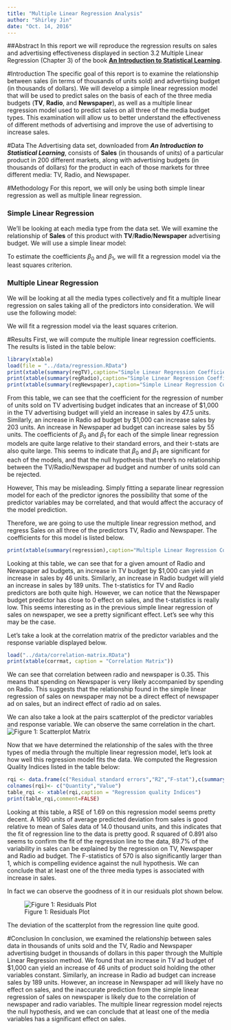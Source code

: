 ```yaml
---
title: "Multiple Linear Regression Analysis"
author: "Shirley Jin"
date: "Oct. 14, 2016"
---
```


##Abstract
In this report we will reproduce the regression results on sales and advertising effectiveness displayed in section 3.2 Multiple Linear Regression (Chapter 3) of the book [**An Introduction to Statistical Learning**](http://www-bcf.usc.edu/~gareth/ISL/).

#Introduction
The specific goal of this report is to examine the relationship between sales (in terms of thousands of units sold) and advertising budget (in thousands of dollars). We will develop a simple linear regression model that will be used to predict sales on the basis of each of the three media budgets (**TV**, **Radio**, and **Newspaper**), as well as a multiple linear regression model used to predict sales on all three of the media budget types. This examination will allow us to better understand the effectiveness of different methods of advertising and improve the use of advertising to increase sales.

#Data
The Advertising data set, downloaded from _**An Introduction to Statistical Learning**_, consists of **Sales** (in thousands of units) of a particular product in 200 different markets, along with advertising budgets (in thousands of dollars) for the product in each of those markets for three different media: TV, Radio, and Newspaper.

#Methodology
For this report, we will only be using both simple linear regression as well as multiple linear regression.

### Simple Linear Regression
We'll be looking at each media type from the data set. We will examine the relationship of **Sales** of this product with **TV**/**Radio**/**Newspaper** advertising budget. We will use a simple linear model:
\begin{center}
 Sales  = $\beta_0$ + $\beta_1$ * TV/Radio/Newspaper
\end{center}
To estimate the coefficients $\beta_0$ and $\beta_1$, we will fit a regression model via the least squares criterion.

### Multiple Linear Regression
We will be looking at all the media types collectively and fit a multiple linear regression on sales taking all of the predictors into consideration. We will use the following model:
\begin{center}
 Sales  = $\beta_0$ + $\beta_1$ * TV + $\beta_2$ * Radio + $\beta_3$ * Newspaper
\end{center}
We will fit a regression model via the least squares criterion.

#Results
First, we will compute the multiple linear regression coefficients. The results is listed in the table below:

```r
library(xtable)
load(file = "../data/regression.RData")
print(xtable(summary(regTV),caption="Simple Linear Regression Coefficients - TV"))
print(xtable(summary(regRadio),caption="Simple Linear Regression Coefficients - Radio"))
print(xtable(summary(regNewspaper),caption="Simple Linear Regression Coefficients - Newspaper"))
```
From this table, we can see that the coefficient for the regression of number of units sold on TV advertising budget indicates that an increase of $1,000 in the TV advertising budget will yield an increase in sales by 47.5 units. Similarly, an increase in Radio ad budget by $1,000 can increase sales by 203 units. An increase in Newspaper ad budget can increase sales by 55 units. The coefficients of $\beta_0$ and $\beta_1$ for each of the simple linear regression models are quite large relative to their standard errors, and their t-stats are also quite large. This seems to indicate that $\beta_0$ and $\beta_1$ are significant for each of the models, and that the null hypothesis that there's no relationship between the TV/Radio/Newspaper ad budget and number of units sold can be rejected.

However, This may be misleading. Simply fitting a separate linear regression model for each of the predictor ignores the possibility that some of the predictor variables may be correlated, and that would affect the accuracy of the model prediction.

Therefore, we are going to use the multiple linear regression method, and regress Sales on all three of the predictors TV, Radio and Newspaper. The coefficients for this model is listed below.
```r
print(xtable(summary(regression),caption="Multiple Linear Regression Coefficients"))
```
Looking at this table, we can see that for a given amount of Radio and Newspaper ad budgets, an increase in TV budget by $1,000 can yield an increase in sales by 46 units. Similarly, an increase in Radio budget will yield an increase in sales by 189 units. The t-statistics for TV and Radio predictors are both quite high. However, we can notice that the Newspaper budget predictor has close to 0 effect on sales, and the t-statistics is really low. This seems interesting as in the previous simple linear regression of sales on newspaper, we see a pretty significant effect. Let's see why this may be the case.

Let's take a look at the correlation matrix of the predictor variables and the response variable displayed below.
```r
load("../data/correlation-matrix.RData")
print(xtable(corrmat, caption = "Correlation Matrix"))
```
We can see that correlation between radio and newspaper is 0.35. This means that spending on Newspaper is very likely accompanied by spending on Radio. This suggests that the relationship found in the simple linear regression of sales on newspaper may not be a direct effect of newspaper ad on sales, but an indirect effect of radio ad on sales.

We can also take a look at the pairs scatterplot of the predictor variables and response variable. We can observe the same correlation in the chart.
![Figure 1: Scatterplot Matrix](../images/scatterplot-matrix.png)

Now that we have determined the relationship of the sales with the three types of media through the multiple linear regression model, let's look at how well this regression model fits the data. We computed the Regression Quality Indices listed in the table below:
```r
rqi <- data.frame(c("Residual standard errors","R2","F-stat"),c(summary(regression)$sigma,summary(regression)$r.squared,summary(regression)$fstatistic[1]))
colnames(rqi)<- c("Quantity","Value")
table_rqi <- xtable(rqi,caption = "Regression quality Indices")
print(table_rqi,comment=FALSE)
```
Looking at this table, a RSE of 1.69 on this regression model seems pretty decent. A 1690 units of average predicted deviation from sales is good relative to mean of Sales data of 14.0 thousand units, and this indicates that the fit of regression line to the data is pretty good. R squared of 0.891 also seems to confirm the fit of the regression line to the data, 89.7% of the variability in sales can be explained by the regression on TV, Newspaper and Radio ad budget. The F-statistics of 570 is also significantly larger than 1, which is compelling evidence against the null hypothesis. We can conclude that at least one of the three media types is associated with increase in sales.

In fact we can observe the goodness of it in our residuals plot shown below.

![Figure 1: Residuals Plot](../images/residual-plot.png)

The deviation of the scatterplot from the regression line quite good.

#Conclusion
In conclusion, we examined the relationship between sales data in thousands of units sold and the TV, Radio and Newspaper advertising budget in thousands of dollars in this paper through the Multiple Linear Regression method. We found that an increase in TV ad budget of $1,000 can yield an increase of 46 units of product sold holding the other variables constant. Similarly, an increase in Radio ad budget can increase sales by 189 units. However, an increase in Newspaper ad will likely have no effect on sales, and the inaccurate prediction from the simple linear regression of sales on newspaper is likely due to the correlation of newspaper and radio variables. The multiple linear regression model rejects the null hypothesis, and we can conclude that at least one of the media variables has a significant effect on sales.
